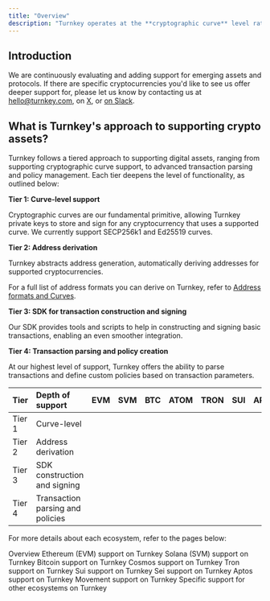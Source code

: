 ```yaml
---
title: "Overview"
description: "Turnkey operates at the **cryptographic curve** level rather that specific assets. As a result Turnkey is asset agnostic and can be used with any type of asset as long as we support the underlying curve."
---
```


## Introduction

We are continuously evaluating and adding support for emerging assets and protocols. If there are specific cryptocurrencies you'd like to see us offer deeper support for, please let us know by contacting us at [hello@turnkey.com](mailto:hello@turnkey.com), on [X](https://x.com/turnkeyhq/), or [on Slack](https://join.slack.com/t/clubturnkey/shared_invite/zt-31v4yhgw6-PwBzyNsWCCBTk2xft3EoHQ).

## What is Turnkey's approach to supporting crypto assets?

Turnkey follows a tiered approach to supporting digital assets, ranging from supporting cryptographic curve support, to advanced transaction parsing and policy management. Each tier deepens the level of functionality, as outlined below:

**Tier 1: Curve-level support**

Cryptographic curves are our fundamental primitive, allowing Turnkey private keys to store and sign for any cryptocurrency that uses a supported curve. We currently support SECP256k1 and Ed25519 curves.

**Tier 2: Address derivation**

Turnkey abstracts address generation, automatically deriving addresses for supported cryptocurrencies.

For a full list of address formats you can derive on Turnkey, refer to [Address formats and Curves](/concepts/wallets).

**Tier 3: SDK for transaction construction and signing**

Our SDK provides tools and scripts to help in constructing and signing basic transactions, enabling an even smoother integration.

**Tier 4: Transaction parsing and policy creation**

At our highest level of support, Turnkey offers the ability to parse transactions and define custom policies based on transaction parameters.

| Tier   | Depth of support                 | EVM                                           | SVM                                           | BTC                                           | ATOM                                          | TRON                                          | SUI                                           | APT                                           | MOVE                                          | TON                                           | XRP                                           | SEI                                           | FLARE |
| ------ | :------------------------------- | --------------------------------------------- | --------------------------------------------- | --------------------------------------------- | --------------------------------------------- | --------------------------------------------- | --------------------------------------------- | --------------------------------------------- | --------------------------------------------- | --------------------------------------------- | --------------------------------------------- | --------------------------------------------- | ----- |
| Tier 1 | Curve-level                      | <Icon icon="square-check" iconType="solid" /> | <Icon icon="square-check" iconType="solid" /> | <Icon icon="square-check" iconType="solid" /> | <Icon icon="square-check" iconType="solid" /> | <Icon icon="square-check" iconType="solid" /> | <Icon icon="square-check" iconType="solid" /> | <Icon icon="square-check" iconType="solid" /> | <Icon icon="square-check" iconType="solid" /> | <Icon icon="square-check" iconType="solid" /> | <Icon icon="square-check" iconType="solid" /> | <Icon icon="square-check" iconType="solid" /> |  <Icon icon="square-check" iconType="solid" />     |
| Tier 2 | Address derivation               | <Icon icon="square-check" iconType="solid" /> | <Icon icon="square-check" iconType="solid" /> | <Icon icon="square-check" iconType="solid" /> | <Icon icon="square-check" iconType="solid" /> | <Icon icon="square-check" iconType="solid" /> | <Icon icon="square-check" iconType="solid" /> | <Icon icon="square-check" iconType="solid" /> | <Icon icon="square-check" iconType="solid" /> | <Icon icon="square-check" iconType="solid" /> | <Icon icon="square-check" iconType="solid" /> | <Icon icon="square-check" iconType="solid" /> |       |
| Tier 3 | SDK construction and signing     | <Icon icon="square-check" iconType="solid" /> | <Icon icon="square-check" iconType="solid" /> |                                               |                                               |                                               |                                               |                                               |                                               |                                               |                                               |                                               |       |
| Tier 4 | Transaction parsing and policies | <Icon icon="square-check" iconType="solid" /> | <Icon icon="square-check" iconType="solid" /> |                                               |                                               |                                               |                                               |                                               |                                               |                                               |                                               |                                               |       |

For more details about each ecosystem, refer to the pages below:

<CardGroup cols="2">
  <Card title="Overview" icon="file-lines" iconType="solid" horizontal href="/networks/framework">
    Overview
  </Card>
  <Card title="Ethereum (EVM)" icon="file-lines" iconType="solid" horizontal href="/networks/ethereum">
    Ethereum (EVM) support on Turnkey
  </Card>
  <Card title="Solana (SVM)" icon="file-lines" iconType="solid" horizontal href="/networks/solana">
    Solana (SVM) support on Turnkey
  </Card>
  <Card title="Bitcoin" icon="file-lines" iconType="solid" horizontal href="/networks/bitcoin">
    Bitcoin support on Turnkey
  </Card>
  <Card title="Cosmos" icon="file-lines" iconType="solid" horizontal href="/networks/cosmos">
    Cosmos support on Turnkey
  </Card>
  <Card title="Tron" icon="file-lines" iconType="solid" horizontal href="/networks/tron">
    Tron support on Turnkey
  </Card>
  <Card title="Sui" icon="file-lines" iconType="solid" horizontal href="/networks/sui">
    Sui support on Turnkey
  </Card>
  <Card title="Sei" icon="file-lines" iconType="solid" horizontal href="/networks/sei">
    Sei support on Turnkey
  </Card>
  <Card title="Aptos" icon="file-lines" iconType="solid" horizontal href="/networks/aptos">
    Aptos support on Turnkey
  </Card>
  <Card title="Movement" icon="file-lines" iconType="solid" horizontal href="/networks/movement">
    Movement support on Turnkey
  </Card>
  <Card title="Others" icon="file-lines" iconType="solid" horizontal href="/networks/others">
    Specific support for other ecosystems on Turnkey
  </Card>
</CardGroup>
